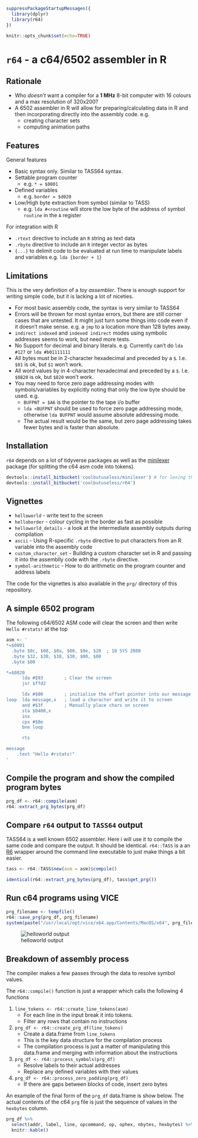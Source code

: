 

```{r setup, include = FALSE}
suppressPackageStartupMessages({
  library(dplyr)
  library(r64)  
})

knitr::opts_chunk$set(echo=TRUE)
```




`r64` - a c64/6502 assembler in R
==============================================================================


Rationale
------------------------------------------------------------------------------

* Who *doesn't* want a compiler for a **1 MHz** 8-bit computer with 16 colours and a max resolution of 320x200?
* A 6502 assembler in R will allow for preparing/calculating 
  data in R and then incorporating directly into the assembly code. e.g. 
    * creating character sets 
    * computing animation paths


Features
------------------------------------------------------------------------------

General features

* Basic syntax only. Similar to TASS64 syntax.
* Settable program counter
    * e.g. `* = $0801`
* Defined variables
    * e.g. `border = $d020`
* Low/High byte extraction from symbol (similar to TASS)
    * e.g. `lda #<routine` will store the low byte of the address of symbol `routine` in the `A` register

For integration with R

* `.rtext` directive to include an `R` string as text data
* `.rbyte` directive to include an `R` integer vector as bytes 
* `{...}` to delimit code to be evaluated at run time to manipulate labels and variables e.g. `lda {border + 1}`


Limitations
------------------------------------------------------------------------------

This is the very definition of a *toy assembler*.  There is enough support for
writing simple code, but it is lacking a lot of niceties.

* For most basic assembly code, the syntax is very similar to TASS64
* Errors will be thrown for most syntax errors, but there are still corner cases
  that are untested. It might just turn some things into code even if
  it doesn't make sense.  e.g. a `jmp` to a location more than 128 bytes away.
* `indirect indexed` and `indexed indirect` modes using symbolic addresses seems
  to work, but need more tests.
* No Support for decimal and binary literals. e.g. Currently can't do `lda #127` or `lda #b01111111`
* All bytes must be in 2-character hexadecimal and preceded by a `$`.  I.e. `$01` is ok, but `$1` won't work.
* All word values by in 4-character hexadecimal and preceded by a `$`.  I.e. `$0820` is ok, but `$820` won't work.
* You may need to force zero page addressing modes with symbols/variables by explicitly noting that only the low byte should
  be used. e.g.
    * `BUFPNT = $A6`  is the pointer to the tape i/o buffer
    * `lda <BUFPNT` should be used to force zero page addressing mode, otherwise `lda BUFPNT` would assume absolute addressing mode.
    * The actual result would be the same, but zero page addressing takes fewer bytes and is faster than absolute.


Installation
------------------------------------------------------------------------------

`r64` depends on a lot of tidyverse packages as well as the [minilexer](https://bitbucket.org/coolbutuseless/minilexer)
package (for splitting the c64 asm code into tokens).

```{r eval=FALSE}
devtools::install_bitbucket('coolbutuseless/minilexer') # for lexing the 6502 assembly into tokens
devtools::install_bitbucket('coolbutuseless/r64')
```


Vignettes
------------------------------------------------------------------------------

* `helloworld` - write text to the screen
* `helloborder` - colour cycling in the border as fast as possible
* `helloworld_details` - a look at the intermediate assembly outputs during compilation
* `ascii` - Using R-specific `.rbyte` directive to put characters from an R variable into the assembly code
* `custom_character_set` - Building a custom character set in R and passing it into the assemblly code with the `.rbyte` directive.
* `symbol-arithmetic` - How to do arithmetic on the program counter and address labels

The code for the vignettes is also available in the `prg/` directory of this repository.


A simple 6502 program 
------------------------------------------------------------------------------

The following c64/6502 ASM code will clear the screen and then 
write `Hello #rstats!` at the top

```{r}
asm <- '
*=$0801
  .byte $0c, $08, $0a, $00, $9e, $20  ; 10 SYS 2080
  .byte $32, $30, $38, $30, $00, $00
  .byte $00

*=$0820
      lda #$93        ; Clear the screen
      jsr $ffd2

      ldx #$00        ; initialise the offset pointer into our message
loop  lda message,x   ; load a character and write it to screen 
      and #$3f        ; Manually place chars on screen
      sta $0400,x
      inx
      cpx #$0e
      bne loop

      rts

message
    .text "Hello #rstats!"
'
```


Compile the program and show the compiled program bytes
------------------------------------------------------------------------------

```{r}
prg_df <- r64::compile(asm)
r64::extract_prg_bytes(prg_df)
```


Compare `r64` output to `TASS64` output
------------------------------------------------------------------------------

TASS64 is a well known 6502 assembler.  Here i will use it to compile the same code and 
compare the output. It should be identical. `r64::TASS` is a an [R6](https://cran.r-project.org/package=R6)
wrapper around the command line executable to just make things a bit easier.

```{r}
tass <- r64::TASS$new(asm = asm)$compile()

identical(r64::extract_prg_bytes(prg_df), tass$get_prg())
```


Run c64 programs using VICE
------------------------------------------------------------------------------

```{r eval=FALSE}
prg_filename <- tempfile()
r64::save_prg(prg_df, prg_filename)
system(paste("/usr/local/opt/vice/x64.app/Contents/MacOS/x64", prg_filename), wait=FALSE)
```

![helloworld output](vignettes/img/helloworld.gif)


Breakdown of assembly process
------------------------------------------------------------------------------

The compiler makes a few passes through the data to resolve symbol values.

The `r64::compile()` function is just a wrapper which calls the following 4 functions

1. `line_tokens <- r64::create_line_tokens(asm)`
    * For each line in the input break it into tokens.
    * Filter any rows that contain no instructions
2. `prg_df <- r64::create_prg_df(line_tokens)`
    * Create a data.frame from `line_tokens`
    * This is the key data structure for the compilation process
    * The compilation process is just a matter of manipulating this data.frame and merging with information about the instructions
3. `prg_df <- r64::process_symbols(prg_df)`
    * Resolve labels to their actual addresses
    * Replace any defined variables with their values
4. `prg_df <- r64::process_zero_padding(prg_df)`
    * If there are gaps between blocks of code, insert zero bytes

An example of the final form of the `prg_df` data.frame is show below.  The actual contents of the c64 `prg` file
is just the sequence of values in the `hexbytes` column. 

```{r}
prg_df %>%
  select(addr, label, line, opcommand, op, ophex, nbytes, hexbytes) %>%
  knitr::kable()
```


















